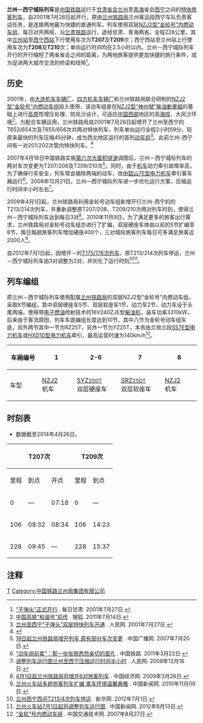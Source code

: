 {{Infobox CHNTrain
| 国铁列车     = 兰州－西宁城际列车
| name_bgcolor = #002FA7
| Photo = 
| Photoname = 
| 开行    = 2001年7月26日
| 铁路局   = [[兰州铁路局|兰州铁路局]]
| 客运段 = 兰州客运段
| 等级     = [[特快列车|特快列车]]
| 曾用车次   = T653/654次，T655/656次，T207/208次，T209/210次
| 目前车次   = 已取消 车底担当(兰州-天水T6603/4)
| 运行区间      = [[兰州站|兰州站]] ↔ [[西宁西站|西宁西站]]
| 途径线路     = [[兰青铁路|兰青铁路]]
| 发车时间     = 兰州站：07:18、13:12<br>西宁西站：10:15、16:02
| 终到时间     = 西宁西站：09:45、15:37<br>兰州站：12:45、18:28
| 全程时间   = 约2小时30分
| 停靠 = [[海石湾站|海石湾站]]
| 车体  = 双层[[金輪號NZJ2型柴油動車組|金輪號NZJ2型柴油動車組]]
}}
'''兰州－西宁城际列车'''是[[中国铁路|中国铁路]]运行于[[甘肃|甘肃]][[首府|省会]][[兰州|兰州]]至[[青海|青海]]省会[[西宁|西宁]]之间的[[特快旅客列车|特快旅客列车]]，自2001年7月26日起开行，原由[[兰州铁路局|兰州铁路局]]兰州客运段西宁车队负责客运任务，是连接两地最为快捷的直通列车。列车使用双层[[金輪號NZJ2型柴油動車組|NZJ2型“金轮号”内燃动车组]]，每日对开两班，沿[[兰青铁路|兰青铁路]]运行，途经甘肃、青海两省，全程228公里。其中[[兰州站|兰州站]]至[[西宁西站|西宁西站]]下行使用车次为'''T207'''及'''T209'''次；西宁西站至兰州站上行使用车次为'''T208'''及'''T210'''次；单向运行时间均在2.5小时以内。兰州－西宁城际列车开行的开行缩短了两省省会之间的距离，为两地旅客提供更加快捷的旅行条件，成为促进两大城市交流的桥梁和纽带<ref>[http://lzcb.gansudaily.com.cn/system/2001/07/27/000319091.shtml “子弹头”正式开行] {{Wayback|url=http://lzcb.gansudaily.com.cn/system/2001/07/27/000319091.shtml |date=20190921031636 }}. 每日甘肃. 2001年7月27日.</ref>。

==历史==
2001年，由[[大连机车车辆厂|大连机车车辆厂]]、[[四方机车车辆厂|四方机车车辆厂]]和兰州铁路局联合研制的[[金輪號NZJ2型柴油動車組|NZJ2型“金轮号”内燃动车组]]投入使用，该动车组是在[[神州號NZJ2型柴油動車組|NZJ2型“神州號”柴油動車組]]的基础上进行[[高原|高原]]性增压处理、防风沙设计，可适应[[中国西部|中国西部]]地区的高[[海拔|海拔]]、大风沙环境<ref>[http://roll.sohu.com/20110714/n313430745.shtml 中国高铁“和谐号”前传] {{Wayback|url=http://roll.sohu.com/20110714/n313430745.shtml |date=20190915035436 }}. 搜狐. 2011年7月14日.</ref>。为配合车辆运用，兰州铁路局自2001年7月26日起增开了兰州至西宁的T653/654次及T655/656次共两对特快列车，列车单向运行全程2小时59分，较原来最快的列车压缩45分钟，成为西北地区运行的首列[[动车组|动车组]]<ref>[http://www.people.com.cn/GB/jinji/32/180/20010727/521815.html 兰州至西宁“子弹头”双层特快列车开通] {{Wayback|url=http://www.people.com.cn/GB/jinji/32/180/20010727/521815.html |date=20160304081812 }}. 人民网. 2001年7月27日.</ref>。此前兰州-西宁间有一对201/202次管内特快列车。<ref>{{cite news|url=http://www.chinavista.com/business/cen/1999-10-15/JT.html|title=兰州铁路局启用新列车运行图|publisher=中国指南|date=1999-10-15|accessdate=2015-02-11|archive-url=https://web.archive.org/web/20150211052458/http://www.chinavista.com/business/cen/1999-10-15/JT.html|archive-date=2015-02-11|dead-url=yes}}</ref>

2007年4月18日中国铁路实施[[中国铁路第六次大提速|第六次大面积提速]]调图后，兰州－西宁城际列车的两对车次变更为T207/208及T209/210次<ref>[http://www.cnr.cn/tfmb/ts/zxbd/200704/t20070412_504442958.html 18日起兰州铁路局增开列车 原有部分车次变更] {{Wayback|url=http://www.cnr.cn/tfmb/ts/zxbd/200704/t20070412_504442958.html |date=20160307065723 }}. 中国广播网. 2007年7月20日.</ref>。同时，由于[[机车|机车]]动力牵引故障率高，为了确保行车安全，列车常会摘除两端的动车，改由[[韶山7E型电力机车|韶山7E型电力机车]]牵引客车厢运行<ref>[http://news.chineserailways.com/HTML/19/201103/20110322151421.html “动车组前辈”：那一张张熟悉而亲切的面孔] {{Wayback|url=http://news.chineserailways.com/HTML/19/201103/20110322151421.html |date=20120407202302 }}. 中国铁路. 2011年3月22日.</ref>。2008年12月21日，兰州—西宁城际列车进一步优化运行方案，压缩运行时间半小时左右<ref>[http://unn.people.com.cn/GB/14769/21687/8523481.html 调整列车运行图兰州至西宁压缩运行时间半小时] {{Wayback|url=http://unn.people.com.cn/GB/14769/21687/8523481.html |date=20160304063604 }}. 人民网. 2008年12月16日.</ref>。

2009年4月1日起，兰州铁路局利用金轮号动车组新增开行兰州-西宁的的T213/214次列车，并重新调整原T207/208、T209/210次两对列车时刻，使得兰州－西宁城际列车达到每日3对<ref>[http://www.ce.cn/xwzx/gnsz/gnleft/mttt/200903/26/t20090326_18627454.shtml 4月1日起兰州铁路局将增开6对旅客列车] {{Wayback|url=http://www.ce.cn/xwzx/gnsz/gnleft/mttt/200903/26/t20090326_18627454.shtml |date=20190920141342 }}. 中国经济网. 2009年3月26日.</ref>。2010年11月9日，为了满足更多的旅客出行需求，兰州铁路局对金轮号动车组亦进行了扩编，双层硬座车体由以前的5节扩编至8节，每日每趟旅客列车增加硬座400个，三对城际旅客列车每日可多满足旅客近2000人<ref>[http://www.chinanews.com/df/2010/11-09/2643966.shtml 兰州火车站多趟旅客列车扩编 乘车环境温馨典雅] {{Wayback|url=http://www.chinanews.com/df/2010/11-09/2643966.shtml |date=20200216002817 }}. 中国新闻网. 2010年11月09日.</ref>。

自2012年7月1日起，因增开{{站|北京西}}－{{站|西宁西}}的[[T175/176次列车|T175/176次列车]]，原T213/214次列车停运，兰州－西宁城际列车由3对调整为2对，并优化了运行时刻<ref>[http://www.qh.xinhuanet.com/2012-07/01/content_25453302.htm 兰州西宁西间T213/4次列车停运] {{Wayback|url=http://www.qh.xinhuanet.com/2012-07/01/content_25453302.htm |date=20130430082808 }}. 新华网. 2012年7月1日.</ref><ref>[http://finance.chinanews.com/cj/2012/06-13/3961055.shtml 兰州火车站7月1日起将调整列车运行图 ] {{Wayback|url=http://finance.chinanews.com/cj/2012/06-13/3961055.shtml |date=20190916043250 }}. 中国新闻网. 2012年6月13日.</ref>。

==列车编组==
原兰州－西宁城际列车使用配属[[兰州铁路局|兰州铁路局]]的双层NZJ2型“金轮号”内燃动车组，采取8节编组，其中双层硬座车5节、双层软座车1节，动力车2节，动力车设于头尾两端，使用带[[电子|电子]][[燃油|燃油]]喷射技术的16V240ZJE型[[柴油机|柴油机]]，装车功率3310kW，后来由于客流原因，列车车底编组长度达到10节，其中八节为金轮号动车组车底，另外两节其中一节为RZ25T，另外一节为YZ25T，本务由兰局兰段[[韶山7E型电力机车|SS7E型电力机车]]或[[HXD1D型电力机车|HXD1D型电力机车]]牵引，最高运营时速为140km/h<ref>[http://www.tranbbs.com/Techarticle/Raothers/Techarticle_12842.shtml “金轮”号内燃动车组] {{Wayback|url=http://www.tranbbs.com/Techarticle/Raothers/Techarticle_12842.shtml |date=20150518071917 }}. 中国交通技术网. 2007年8月27日.</ref>。
{| class="wikitable" style="text-align: center; font-size: small;"
!车厢编号
|1||2-6||7||8
|-
! style="width: 10%;" | 车型
| style="width: 10%;" | [[金輪號NZJ2型柴油動車組|NZJ2]]<br />机车
| style="width: 10%;" | [[金輪號NZJ2型柴油動車組|SYZ<small>25DT</small>]]<br />双层硬座车
| style="width: 10%;" | [[金輪號NZJ2型柴油動車組|SRZ<small>25DT</small>]]<br />双层软座车
| style="width: 10%;" | [[金輪號NZJ2型柴油動車組|NZJ2]]<br />机车
|}

==时刻表==
* 数据截至2014年4月26日。
{| class="wikitable mw-collapsible mw-collapsed"
! colspan="3" | T207次
! colspan="3" | T209次
! rowspan="2" | 停靠站
! colspan="3" | T208次
! colspan="3" | T210次
|-
! 里程 !! 到点 !! 开点 !! 里程 !! 到点 !! 开点 !! 到点 !! 开点 !! 里程 !! 到点 !! 开点 !! 里程 
|-
| 0 || — || 07:18 || 0 || — || 13:12 || {{站|兰州}} || 12:45 || — || 228 || 18:28 || — || 228 
|-
| 106 || 08:32 || 08:34 || 106 || 14:23 || 14:25  || {{站|海石湾}} || 11:28 || 11:30 || 122 || 17:15 || 17:17 || 122 
|-
| 228 || 09:45 || — || 228 || 15:37 || — || {{站|西宁西}} || — || 10:15 || 0 || — || 16:02 || 0 
|}

==注释==
{{reflist}}

{{中国特快列车车次|2}}

[[Category:中国铁路特快列车车次|T]]
[[Category:中国铁路兰州局集团有限公司|Category:中国铁路兰州局集团有限公司]]